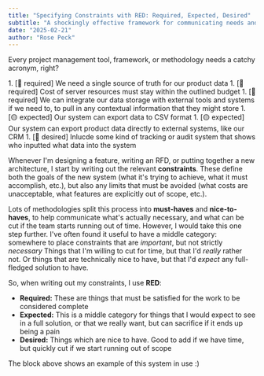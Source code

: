 ```yaml
---
title: "Specifying Constraints with RED: Required, Expected, Desired"
subtitle: "A shockingly effective framework for communicating needs and priorities"
date: "2025-02-21"
author: "Rose Peck"
---
```



Every project management tool, framework, or methodology needs a catchy acronym, right?

<TextBlock>
	<Box sx={{mr: 1}}>
		1. [🔴 required] We need a single source of truth for our product data
		1. [🔴 required] Cost of server resources must stay within the outlined budget
		1. [🔴 required] We can integrate our data storage with external tools and systems if we need to, to pull in any contextual information that they might store
		1. [🟡 expected] Our system can export data to CSV format
		1. [🟡 expected] Our system can export product data directly to external systems, like our CRM
		1. [🔵 desired] Inlucde some kind of tracking or audit system that shows who inputted what data into the system
	</Box>
</TextBlock>

Whenever I'm designing a feature, writing an RFD, or putting together a new architecture, I start by writing out the relevant **constraints**.
These define both the goals of the new system (what it's trying to achieve, what it must accomplish, etc.), but also any limits that must be avoided (what costs are unacceptable, what features are explicitly out of scope, etc.).

Lots of methodologies split this process into **must-haves** and **nice-to-haves**, to help communicate what's actually necessary, and what can be cut if the team starts running out of time.
However, I would take this one step further.
I've often found it useful to have a middle category: somewhere to place constraints that are *important*, but not strictly *necessary*
Things that I'm willing to cut for time, but that I'd *really* rather not.
Or things that are technically nice to have, but that I'd *expect* any full-fledged solution to have.

So, when writing out my constraints, I use **RED**:
- **Required:** These are things that must be satisfied for the work to be considered complete
- **Expected:** This is a middle category for things that I would expect to see in a full solution, or that we really want, but can sacrifice if it ends up being a pain
- **Desired:** Things which are nice to have. Good to add if we have time, but quickly cut if we start running out of scope

The block above shows an example of this system in use :)
